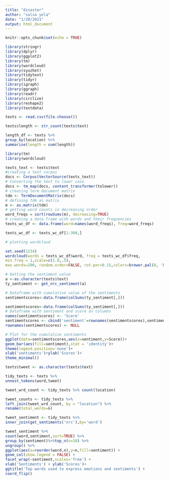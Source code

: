 ---
title: "disaster"
author: "salsa yola"
date: "1/20/2021"
output: html_document
---

```{r setup, include=FALSE}
knitr::opts_chunk$set(echo = TRUE)
```

```{r}
library(stringr)
library(dplyr)
library(ggplot2)
library(tm)
library(wordcloud)
library(syuzhet)
library(tidytext)
library(tidyr)
library(igraph)
library(ggraph)
library(readr)
library(circlize)
library(reshape2)
library(textdata)

texts <- read.csv(file.choose())

texts$length <- str_count(texts$text)

length_df <- texts %>%
group_by(location) %>%
summarise(length = sum(length))
```
```{r}
library(tm)
library(wordcloud)

texts_text <- texts$text
#creating a text corpus
docs <- Corpus(VectorSource(texts_text))
# Converting the text to lower case
docs <- tm_map(docs, content_transformer(tolower))
# creating term document matrix
tdm <- TermDocumentMatrix(docs)
# defining tdm as matrix
m <- as.matrix(tdm)
# getting word counts in decreasing order
word_freqs = sort(rowSums(m), decreasing=TRUE)
# creating a data frame with words and their frequencies
texts_wc_df <- data.frame(word=names(word_freqs), freq=word_freqs)

texts_wc_df <- texts_wc_df[1:300,]

# plotting wordcloud

set.seed(1234)
wordcloud(words = texts_wc_df$word, freq = texts_wc_df$freq,
min.freq = 1,scale=c(1.8,.5),
max.words=200, random.order=FALSE, rot.per=0.15,colors=brewer.pal(8, 'Dark2'))
```
```{r}
# Getting the sentiment value
a <-as.character(texts$text)
ty_sentiment <- get_nrc_sentiment(a)

# Dataframe with cumulative value of the sentiments
sentimentscores<-data.frame(colSums(ty_sentiment[,]))

```
```{r}
sentimentscores<-data.frame(colSums(ty_sentiment[,]))
# Dataframe with sentiment and score as columns
names(sentimentscores) <- 'Score'
sentimentscores <- cbind('sentiment'=rownames(sentimentscores),sentimentscores)
rownames(sentimentscores) <- NULL

# Plot for the cumulative sentiments
ggplot(data=sentimentscores,aes(x=sentiment,y=Score))+
geom_bar(aes(fill=sentiment),stat = 'identity')+
theme(legend.position='none')+
xlab('sentiments')+ylab('Scores')+
theme_minimal()
```
```{r}
texts$tweet <- as.character(texts$text)

tidy_texts <- texts %>%
unnest_tokens(word,tweet)

tweet_wrd_count <- tidy_texts %>% count(location)

tweet_counts <- tidy_texts %>%
left_join(tweet_wrd_count, by = "location") %>%
rename(total_words=n)

tweet_sentiment <- tidy_texts %>%
inner_join(get_sentiments('nrc'),by='word')

tweet_sentiment %>%
count(word,sentiment,sort=TRUE) %>%
group_by(sentiment)%>%top_n(n=10) %>%
ungroup() %>%
ggplot(aes(x=reorder(word,n),y=n,fill=sentiment)) +
geom_col(show.legend = FALSE) +
facet_wrap(~sentiment,scales='free') +
xlab('Sentiments') + ylab('Scores')+
ggtitle('Top words used to express emotions and sentiments') +
coord_flip()
```